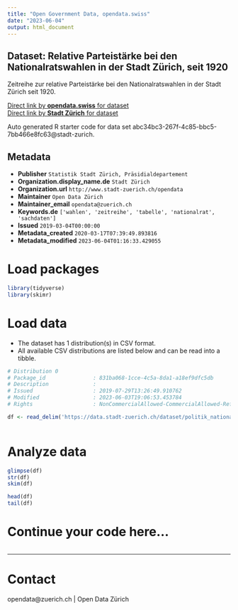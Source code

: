```yaml
---
title: "Open Government Data, opendata.swiss"
date: "2023-06-04"
output: html_document
---
```


## Dataset: Relative Parteistärke bei den Nationalratswahlen in der Stadt Zürich, seit 1920

Zeitreihe zur relative Parteistärke bei den Nationalratswahlen in der Stadt Zürich seit 1920.



[Direct link by **opendata.swiss** for dataset](https://opendata.swiss/de/dataset/relative-parteistarke-bei-den-nationalratswahlen-in-der-stadt-zurich-seit-19202)<br>
[Direct link by **Stadt Zürich** for dataset](https://data.stadt-zuerich.ch/dataset/politik_nationalratswahlen_parteistaerke_seit1920_od7035)

Auto generated R starter code for data set abc34bc3-267f-4c85-bbc5-7bb466e8fc63@stadt-zurich.

## Metadata

- **Publisher** `Statistik Stadt Zürich, Präsidialdepartement`
- **Organization.display_name.de** `Stadt Zürich`
- **Organization.url** `http://www.stadt-zuerich.ch/opendata`
- **Maintainer** `Open Data Zürich`
- **Maintainer_email** `opendata@zuerich.ch`
- **Keywords.de** `['wahlen', 'zeitreihe', 'tabelle', 'nationalrat', 'sachdaten']`
- **Issued** `2019-03-04T00:00:00`
- **Metadata_created** `2020-03-17T07:39:49.893816`
- **Metadata_modified** `2023-06-04T01:16:33.429055`


# Load packages

```r

library(tidyverse)
library(skimr)

```

# Load data

-   The dataset has 1 distribution(s) in CSV format.
-   All available CSV distributions are listed below and can be read into a tibble.

```r

# Distribution 0
# Package_id               : 831ba068-1cce-4c5a-8da1-a18ef9dfc5db
# Description              : 
# Issued                   : 2019-07-29T13:26:49.910762
# Modified                 : 2023-06-03T19:06:53.453784
# Rights                   : NonCommercialAllowed-CommercialAllowed-ReferenceNotRequired

df <- read_delim('https://data.stadt-zuerich.ch/dataset/politik_nationalratswahlen_parteistaerke_seit1920_od7035/download/POL703OD7035.csv')



```

# Analyze data

```r

glimpse(df)
str(df)
skim(df)

head(df)
tail(df)

```

# Continue your code here...

```r

```

------------------------------------------------------------------------

# Contact

opendata@zuerich.ch | Open Data Zürich
